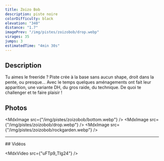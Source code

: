 ```yaml
---
title: Zoizo Bob
description: piste noire
colorDifficulty: black
elevation: "340"
distance: "1.7"
imagePrev: "/img/pistes/zoizobob/drop.webp"
virages: 35
jumps: 3
estimatedTime: "4min 30s"
---
```


## Description

Tu aimes le freeride ? Piste crée à la base sans aucun shape, droit dans la pente, ou presque... Avec le temps quelques aménagements ont fait leur apparition, une variante DH, du gros raide, du technique. De quoi te challenger et te faire plaisir !

## Photos

<MdxImage src={"/img/pistes/zoizobob/bottom.webp"} />
<MdxImage src={"/img/pistes/zoizobob/drop.webp"} />
<MdxImage src={"/img/pistes/zoizobob/rockgarden.webp"} />

<hr />

<div id="video"></div>
## Vidéos

<MdxVideo src={"uFTp9_Tlg24"} />
